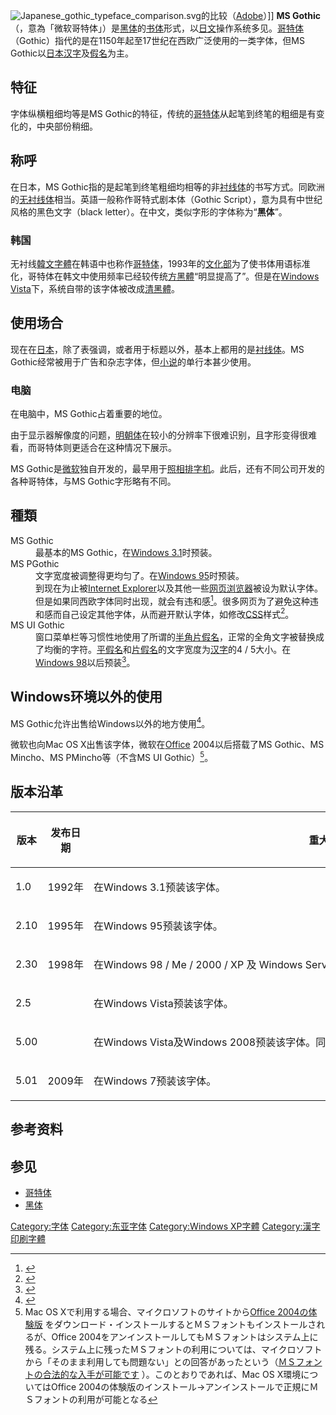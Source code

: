 {{NoteTA
|G1 = IT
|1=zh-tw:哥德;zh-cn:哥特;
}}
[[Image:Japanese_gothic_typeface_comparison.svg|thumb]]的比较（[[Adobe|Adobe]]）]]
'''MS Gothic'''（{{lang-ja|ＭＳ ゴシック}}，意為「微软哥特体」）是[[黑体|黑体]]的[[书体|书体]]形式，以[[日文|日文]]操作系统多见。[[哥特体|哥特体]]（Gothic）指代的是在1150年起至17世纪在西欧广泛使用的一类字体，但MS Gothic以[[日本汉字|日本汉字]]及[[日語假名|假名]]为主。

== 特征 ==
字体纵横粗细均等是MS Gothic的特征，传统的[[哥特体|哥特体]]从起笔到终笔的粗细是有变化的，中央部份稍细。

== 称呼 ==
在日本，MS Gothic指的是起笔到终笔粗细均相等的非[[衬线体|衬线体]]的书写方式。同欧洲的[[无衬线体|无衬线体]]相当。英語一般称作哥特式剧本体（Gothic Script），意为具有中世纪风格的黑色文字（black letter）。在中文，类似字形的字体称为“'''黑体'''”。

=== 韩国 ===
无衬线[[韓文字體|韓文字體]]在韩语中也称作[[哥特体|哥特体]]，1993年的[[大韩民国文化体育观光部|文化部]]为了使书体用语标准化，哥特体在韩文中使用频率已经较传统[[方黑體|方黑體]]“明显提高了”。但是在[[Windows_Vista|Windows Vista]]下，系统自带的该字体被改成[[清黑體|清黑體]]。

== 使用场合 ==
现在在[[日本|日本]]，除了表强调，或者用于标题以外，基本上都用的是[[衬线体|衬线体]]。MS Gothic经常被用于广告和杂志字体，但[[小说|小说]]的单行本甚少使用。

=== 电脑 ===
在电脑中，MS Gothic占着重要的地位。

由于显示器解像度的问题，[[MS_明朝|明朝体]]在较小的分辨率下很难识别，且字形变得很难看，而哥特体则更适合在这种情况下展示。

MS Gothic是[[微软|微软]]独自开发的，最早用于[[照相排版|照相排字机]]。此后，还有不同公司开发的各种哥特体，与MS Gothic字形略有不同。

== 種類 ==
; MS Gothic
: 最基本的MS Gothic，在[[Microsoft_Windows_3.x|Windows 3.1]]时预装。
; MS PGothic
: 文字宽度被调整得更均匀了。在[[Microsoft_Windows_95|Windows 95]]时预装。
: 到现在为止被[[Internet_Explorer|Internet Explorer]]以及其他一些[[网页浏览器|网页浏览器]]被设为默认字体。但是如果同西欧字体同时出现，就会有违和感<ref>{{cite web|url=http://www.atmarkit.co.jp/fwin2k/win2ktips/227enblctype/enblctype.html|title=Windows TIPS -- Tips:IEの日本語表示でもClearTypeの恩恵に浴する|publisher=@IT|date=2002-07-06|accessdate=2012-08-22|archive-date=2019-06-03|archive-url=https://web.archive.org/web/20190603133938/https://www.atmarkit.co.jp/fwin2k/win2ktips/227enblctype/enblctype.html|dead-url=no}}</ref>。很多网页为了避免这种违和感而自己设定其他字体，从而避开默认字体，如修改[[CSS|CSS]]样式<ref>{{cite web|url=http://takepierrot.hatenablog.jp/entry/20120107/1325907236|title=さらばMS ゴシック／MS Pゴシック！　Windows版Google Chromeできれいなフォント表示を実現する|publisher=takepierrot Editor Note|date=2012-01-07|accessdate=2012-08-22|archive-date=2019-12-02|archive-url=https://web.archive.org/web/20191202191008/http://takepierrot.hatenablog.jp/entry/20120107/1325907236|dead-url=no}}</ref>。
;MS UI Gothic
: 窗口菜单栏等习惯性地使用了所谓的[[半角片假名|半角片假名]]，正常的全角文字被替换成了均衡的字符。[[平假名|平假名]]和[[片假名|片假名]]的文字宽度为[[汉字|汉字]]的4 / 5大小。在[[Microsoft_Windows_98|Windows 98]]以后预装<ref>{{Cite web
|author=マイクロソフト
|authorlink=マイクロソフト
|date=1997-12-16
|url=http://www.microsoft.com/japan/presspass/detail.aspx?newsid=1260
|title=次期Windows NT(R) 5.0 及びWindows(R) 98にて、JIS X 0221 日本語規格を標準サポート
|accessdate=2009-01-14
|archive-date=2011-07-11
|archive-url=https://web.archive.org/web/20110711050523/http://www.microsoft.com/japan/presspass/detail.aspx?newsid=1260
|dead-url=no
}}</ref>。

== Windows环境以外的使用 ==
MS Gothic允许出售给Windows以外的地方使用<ref>{{cite web|url=http://www.microsoft.com/typography/fonts/family.aspx?FID=250|title=MS Gothic|publisher=Microsoft typography|accessdate=2012-08-22|archive-date=2017-11-29|archive-url=https://web.archive.org/web/20171129095741/http://www.microsoft.com/typography/fonts/family.aspx?FID=250|dead-url=no}}</ref>。

微软也向Mac OS X出售该字体，微软在[[Microsoft_Office|Office]] 2004以后搭载了MS Gothic、MS Mincho、MS PMincho等（不含MS UI Gothic）<ref>Mac OS Xで利用する場合、マイクロソフトのサイトから[http://www.microsoft.com/japan/mac/download/testdrive/office2004.mspx Office 2004の体験版] {{Wayback|url=http://www.microsoft.com/japan/mac/download/testdrive/office2004.mspx |date=20081207120633 }}をダウンロード・インストールするとＭＳフォントもインストールされるが、Office 2004をアンインストールしてもＭＳフォントはシステム上に残る。システム上に残ったＭＳフォントの利用については、マイクロソフトから「そのまま利用しても問題ない」との回答があったという（[https://discussionsjapan.apple.com/thread/10036561?start=0&tstart=0 ＭＳフォントの合法的な入手が可能です] {{Wayback|url=https://discussionsjapan.apple.com/thread/10036561?start=0&tstart=0 |date=20161225214849 }}）。このとおりであれば、Mac OS X環境についてはOffice 2004の体験版のインストール→アンインストールで正規にＭＳフォントの利用が可能となる</ref>。

== 版本沿革 ==
{{动态列表}}
{| class="wikitable"
! 版本
! 发布日期
! 重大更改
|-
|style="white-space: nowrap;"| 1.0
|style="white-space: nowrap;"| 1992年
|style="white-space: nowrap;"| 在Windows 3.1预装该字体。
|-
|style="white-space: nowrap;"| 2.10
|style="white-space: nowrap;"| 1995年
|style="white-space: nowrap;"| 在Windows 95预装该字体。
|-
|style="white-space: nowrap;"| 2.30
|style="white-space: nowrap;"| 1998年
|style="white-space: nowrap;"| 在Windows 98 / Me / 2000 / XP 及 Windows Server 2003预装该字体。追加JIS X 0212补充汉字。
|-
|style="white-space: nowrap;"| 2.5
|style="white-space: nowrap;"| 
|style="white-space: nowrap;"| 在Windows Vista预装该字体。
|-
|style="white-space: nowrap;"| 5.00
|style="white-space: nowrap;"| 
|style="white-space: nowrap;"| 在Windows Vista及Windows 2008预装该字体。同时Windows XP打了SP2补丁时也会升级该版本字体。
|-
|style="white-space: nowrap;"| 5.01
|style="white-space: nowrap;"| 2009年
|style="white-space: nowrap;"| 在Windows 7预装该字体。
|}
== 参考资料 ==
{{reflist}}

== 参见 ==
*[[哥特体|哥特体]]
*[[黑體_(字體)|黑体]]

{{Windows字体}}
[[Category:字体|Category:字体]]
[[Category:东亚字体|Category:东亚字体]]
[[Category:Windows_XP字體|Category:Windows XP字體]]
[[Category:漢字印刷字體|Category:漢字印刷字體]]